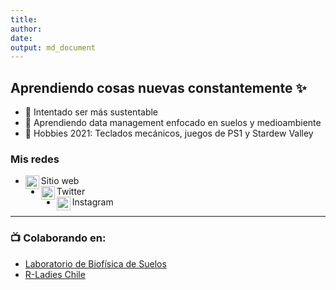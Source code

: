 ```yaml
---
title: 
author: 
date: 
output: md_document
---
```


## Aprendiendo cosas nuevas constantemente ✨

- 🌱 Intentado ser más sustentable
- 🌱 Aprendiendo data management enfocado en suelos y medioambiente
- 🌱 Hobbies 2021: Teclados mecánicos, juegos de PS1 y Stardew Valley

### Mis redes

- Sitio web [<img align="left" alt="saryace.github.io" width="22px" src="https://raw.githubusercontent.com/iconic/open-iconic/master/svg/globe.svg" />](saryace.github.io) 
- Twitter [<img align="left" alt="saryace | Twitter" width="22px" src="https://cdn.jsdelivr.net/npm/simple-icons@v3/icons/twitter.svg" />](https://twitter.com/saryace) 
- Instagram [<img align="left" alt="saryace | Instagram" width="22px" src="https://cdn.jsdelivr.net/npm/simple-icons@v3/icons/instagram.svg" />](https://instagram.com/saryace) 

---

### 📺 Colaborando en: 

- [Laboratorio de Biofísica de Suelos](https://www.youtube.com/channel/UCtpWXCy2NDEWpdeGLoyHmBg)
- [R-Ladies Chile](https://vimeo.com/rladieschile)


